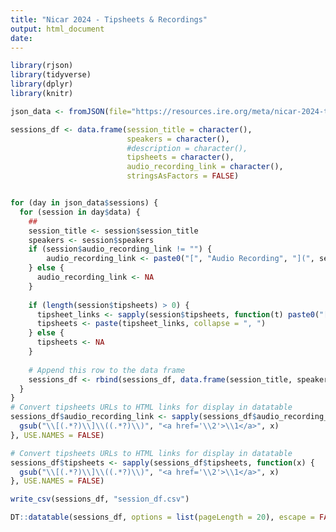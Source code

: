 ```yaml
---
title: "Nicar 2024 - Tipsheets & Recordings"
output: html_document
date:
---
```


```r
library(rjson)
library(tidyverse)
library(dplyr)
library(knitr)
```

```r
json_data <- fromJSON(file="https://resources.ire.org/meta/nicar-2024-tipsheets-audio.json")

sessions_df <- data.frame(session_title = character(), 
                          speakers = character(), 
                          #description = character(),
                          tipsheets = character(), 
                          audio_recording_link = character(), 
                          stringsAsFactors = FALSE)


for (day in json_data$sessions) {
  for (session in day$data) {
    ## 
    session_title <- session$session_title
    speakers <- session$speakers
    if (session$audio_recording_link != "") {
        audio_recording_link <- paste0("[", "Audio Recording", "](", session$audio_recording_link, ")")
    } else {
      audio_recording_link <- NA
    }
     
    if (length(session$tipsheets) > 0) {
      tipsheet_links <- sapply(session$tipsheets, function(t) paste0("[", t$label, "](", t$url, ")"))
      tipsheets <- paste(tipsheet_links, collapse = ", ")
    } else {
      tipsheets <- NA
    }
    
    # Append this row to the data frame
    sessions_df <- rbind(sessions_df, data.frame(session_title, speakers, audio_recording_link, tipsheets, stringsAsFactors = FALSE))
  }
}
# Convert tipsheets URLs to HTML links for display in datatable
sessions_df$audio_recording_link <- sapply(sessions_df$audio_recording_link, function(x) {
  gsub("\\[(.*?)\\]\\((.*?)\\)", "<a href='\\2'>\\1</a>", x)
}, USE.NAMES = FALSE)

# Convert tipsheets URLs to HTML links for display in datatable
sessions_df$tipsheets <- sapply(sessions_df$tipsheets, function(x) {
  gsub("\\[(.*?)\\]\\((.*?)\\)", "<a href='\\2'>\\1</a>", x)
}, USE.NAMES = FALSE)

```

```r
write_csv(sessions_df, "session_df.csv")
```

```r
DT::datatable(sessions_df, options = list(pageLength = 20), escape = FALSE)
```



